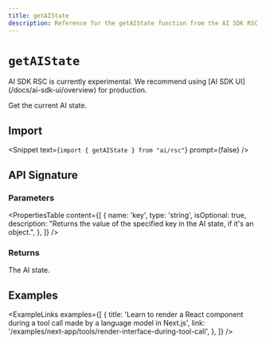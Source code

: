 ```yaml
---
title: getAIState
description: Reference for the getAIState function from the AI SDK RSC
---
```


# `getAIState`

<Note type="warning">
  AI SDK RSC is currently experimental. We recommend using [AI SDK
  UI](/docs/ai-sdk-ui/overview) for production.
</Note>

Get the current AI state.

## Import

<Snippet text={`import { getAIState } from "ai/rsc"`} prompt={false} />

## API Signature

### Parameters

<PropertiesTable
  content={[
    {
      name: 'key',
      type: 'string',
      isOptional: true,
      description:
        "Returns the value of the specified key in the AI state, if it's an object.",
    },
  ]}
/>

### Returns

The AI state.

## Examples

<ExampleLinks
  examples={[
    {
      title:
        'Learn to render a React component during a tool call made by a language model in Next.js',
      link: '/examples/next-app/tools/render-interface-during-tool-call',
    },
  ]}
/>
